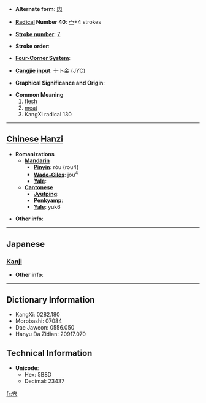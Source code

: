 * '''Alternate form''': [[肉]]

* '''[[Wiktionary:Chinese radical index| Radical]] Number 40''': [[Wiktionary:Chinese radical index 宀|宀]]+4 strokes

* '''[[Wiktionary:Chinese total strokes index|Stroke number]]''': [[Wiktionary:Chinese total strokes index 7|7]]

* '''Stroke order''': 

* '''[[Wiktionary:Chinese four corner index|Four-Corner System]]''': 

* '''[[Wiktionary:Chinese Cangjie index|Cangjie input]]''': 十卜金 (JYC)

* '''Graphical Significance and Origin''': 

* '''Common Meaning'''
*#[[flesh]]
*# [[meat]]
*# KangXi radical 130


----

== [[Chinese]] [[Hanzi]] ==

* '''Romanizations'''
** '''[[Mandarin]]'''
*** '''[[Pinyin]]''': ròu (rou4)
*** '''[[Wade-Giles]]''': jou<sup>4</sup>
*** '''[[Yale]]''': 
** '''[[Cantonese]]'''
*** '''[[Jyutping]]''':
*** '''[[Penkyamp]]''': 
*** '''[[Yale]]''': yuk6

* '''Other info''': 

----

==Japanese==
===[[Kanji]]===
{{kanji|on readings=[[にく]] (niku)|kun readings=[[しし]] (shishi)}}

* '''Other info''':  

----

== Dictionary Information ==

* KangXi: 0282.180
* Morobashi: 07084
* Dae Jaweon: 0556.050
* Hanyu Da Zidian: 20917.070

== Technical Information ==

* '''Unicode''':
** Hex: 5B8D
** Decimal: 23437

[[fr:宍]]